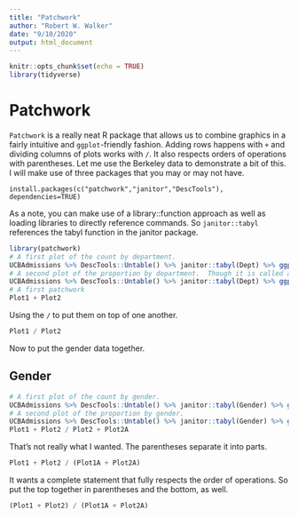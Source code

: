 ```yaml
---
title: "Patchwork"
author: "Robert W. Walker"
date: "9/10/2020"
output: html_document
---
```


```r
knitr::opts_chunk$set(echo = TRUE)
library(tidyverse)
```

# Patchwork

`Patchwork` is a really neat R package that allows us to combine graphics in a fairly intuitive and `ggplot`-friendly fashion.  Adding rows happens with `+` and dividing columns of plots works with `/`.  It also respects orders of operations with parentheses.  Let me use the Berkeley data to demonstrate a bit of this.  I will make use of three packages that you may or may not have.

```
install.packages(c("patchwork","janitor","DescTools"), dependencies=TRUE)
```

As a note, you can make use of a library::function approach as well as loading libraries to directly reference commands.  So `janitor::tabyl` references the tabyl function in the janitor package.

```r
library(patchwork)
# A first plot of the count by department.
UCBAdmissions %>% DescTools::Untable() %>% janitor::tabyl(Dept) %>% ggplot() + aes(x=Dept, y=n) + geom_col() + theme_minimal() -> Plot1
# A second plot of the proportion by department.  Though it is called a percent, it is not.
UCBAdmissions %>% DescTools::Untable() %>% janitor::tabyl(Dept) %>% ggplot() + aes(x=Dept, y=percent*100) + geom_col() + theme_minimal() + labs(y="Percent") -> Plot2
# A first patchwork
Plot1 + Plot2
```

Using the `/` to put them on top of one another.

```r
Plot1 / Plot2
```

Now to put the gender data together.

## Gender

```r
# A first plot of the count by gender.
UCBAdmissions %>% DescTools::Untable() %>% janitor::tabyl(Gender) %>% ggplot() + aes(x=Gender, y=n) + geom_col() + theme_minimal() -> Plot1A
# A second plot of the proportion by gender.
UCBAdmissions %>% DescTools::Untable() %>% janitor::tabyl(Gender) %>% ggplot() + aes(x=Gender, y=percent*100) + geom_col() + theme_minimal() + labs(y="Percent") -> Plot2A
Plot1 + Plot2 / Plot2 + Plot2A
```

That's not really what I wanted.  The parentheses separate it into parts.

```r
Plot1 + Plot2 / (Plot1A + Plot2A)
```

It wants a complete statement that fully respects the order of operations.  So put the top together in parentheses and the bottom, as well.

```r
(Plot1 + Plot2) / (Plot1A + Plot2A)
```
